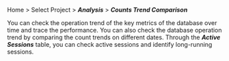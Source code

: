 Home > Select Project > **_Analysis_** > **_Counts Trend Comparison_**

You can check the operation trend of the key metrics of the database over time and trace the performance. You can also check the database operation trend by comparing the count trends on different dates. Through the **_Active Sessions_** table, you can check active sessions and identify long-running sessions.

